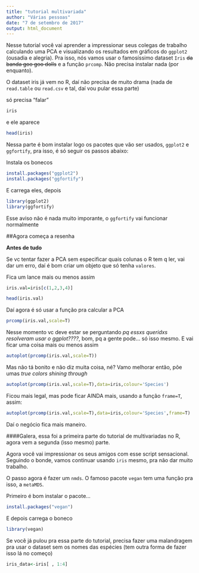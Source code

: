 ```yaml
---
title: "tutorial multivariada"
author: "Várias pessoas"
date: "7 de setembro de 2017"
output: html_document
---
```


Nesse tutorial você vai aprender a impressionar seus colegas de trabalho calculando uma PCA e visualizando os resultados em gráficos do `ggplot2` (ousadia e alegria). 
Pra isso, nós vamos usar o famosíssimo dataset `Iris` ~~da banda goo goo dolls~~ e a função `prcomp`. Não precisa instalar nada (por enquanto).

O dataset iris já vem no R, daí não precisa de muito drama (nada de `read.table` ou `read.csv` e tal, daí vou pular essa parte)

só precisa "falar"

```r
iris
```
e ele aparece

```r
head(iris)
```

Nessa parte é bom instalar logo os pacotes que vão ser usados, `ggplot2` e `ggfortify`, pra isso, é só seguir os passos abaixo:

Instala os bonecos
```r
install.packages("ggplot2")
install.packages("ggfortify")
```

E carrega eles, depois
```r
library(ggplot2)
library(ggfortify)
```
Esse aviso não é nada muito imporante, o `ggfortify` vai funcionar normalmente



##Agora começa a resenha

**Antes de tudo**

Se vc tentar fazer a PCA sem especificar quais colunas o R tem q ler, vai dar um erro, daí é bom criar um objeto que só tenha `valores`.

Fica um lance mais ou menos assim
```r
iris.val=iris[c(1,2,3,4)]
```
```r
head(iris.val)
```

Daí agora é só usar a função pra calcular a PCA
```r
prcomp(iris.val,scale=T)
```

Nesse momento vc deve estar se perguntando *pq essxs queridxs resolveram usar o ggplot????*, bom, pq a gente pode... só isso mesmo. 
E vai ficar uma coisa mais ou menos assim

```r
autoplot(prcomp(iris.val,scale=T))
```

Mas não tá bonito e não diz muita coisa, né? 
Vamo melhorar então, põe umas *true colors shining through*
```r
autoplot(prcomp(iris.val,scale=T),data=iris,colour='Species')
```

Ficou mais legal, mas pode ficar AINDA mais, usando a função `frame=T`, assim:
```r
autoplot(prcomp(iris.val,scale=T),data=iris,colour='Species',frame=T)
```

Daí o negócio fica mais maneiro.

####Galera, essa foi a primeira parte do tutorial de multivariadas no R, agora vem a segunda (isso mesmo) parte.

Agora você vai impressionar os seus amigos com esse script sensacional.
Seguindo o bonde, vamos continuar usando `iris` mesmo, pra não dar muito trabalho.

O passo agora é fazer um `nmds`. O famoso pacote `vegan` tem uma função pra isso, a `metaMDS`.

Primeiro é bom instalar o pacote...
```r
install.packages("vegan")
```

E depois carrega o boneco
```r
library(vegan)
```

Se você já pulou pra essa parte do tutorial, precisa fazer uma malandragem pra usar o dataset sem os nomes das espécies (tem outra forma de fazer isso lá no começo)

```r
iris_data<-iris[ , 1:4]
```
